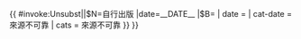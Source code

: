 {{ {{{|safesubst:}}}#invoke:Unsubst||$N=自行出版 |date=__DATE__ |$B=
<!--Begin-->{{Fix
| subst    = <includeonly>{{subst:</includeonly><includeonly>substcheck}}</includeonly>
| link     = WP:SPS
| title    = 该标签附近的資訊可能依赖一个自行出版的来源。
| text     = 自行出版{{#if:{{{certain|}}}||?}}
| date     = {{{date|}}}
| cat-date =  來源不可靠
| cats     = 來源不可靠
}}<!--End-->
}}<noinclude>
{{Documentation}}
<!-- Add categories and interwikis to the /doc subpage, please, not here! -->
</noinclude>